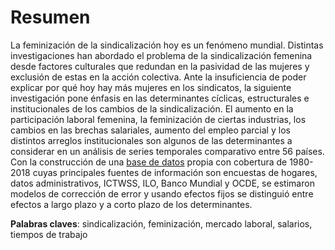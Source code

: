
# Resumen {-}

La feminización de la sindicalización hoy es un fenómeno mundial. Distintas investigaciones han abordado el problema de la sindicalización femenina desde factores culturales que redundan en la pasividad de las mujeres y exclusión de estas en la acción colectiva. Ante la insuficiencia de poder explicar por qué hoy hay más mujeres en los sindicatos, la siguiente investigación pone énfasis en las determinantes cíclicas, estructurales e institucionales de los cambios de la sindicalización. El aumento en la participación laboral femenina, la feminización de ciertas industrias, los cambios en las brechas salariales, aumento del empleo parcial y los distintos arreglos institucionales son algunos de las determinantes a considerar en un análisis de series temporales comparativo entre 56 países. Con la construcción de una [base de datos](../output/data) propia con cobertura de 1980-2018 cuyas principales fuentes de información son encuestas de hogares, datos administrativos, ICTWSS, ILO, Banco Mundial y OCDE, se estimaron modelos de corrección de error y usando efectos fijos se distinguió entre efectos a largo plazo y a corto plazo de los determinantes. 

**Palabras claves**: sindicalización, feminización, mercado laboral, salarios, tiempos de trabajo